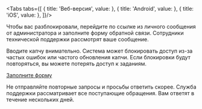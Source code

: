 
<Cut title="Доступ к микрофону и камере">

<Tabs tabs={[
  { title: 'Веб-версия', value: <TroubleshootingList3/> },
  { title: 'Android', value: <TroubleshootingList4/> },
  { title: 'iOS', value: <TroubleshootingList5/> },
]}/>

</Cut>

<Cut title="Мне заблокировали доступ">

Чтобы вас разблокировали, перейдите по ссылке из личного сообщения от администратора и заполните форму обратной связи. Сотрудники технической поддержки рассмотрят ваше сообщение.

Вводите капчу внимательно. Система может блокировать доступ из-за частых ошибок или частого обновления капчи. Если блокировки будут повторяться, вы можете потерять доступ к заданиям.

</Cut>

<Cut title="Другой вопрос">

[Заполните форму](./support#contact)

<Note mode="note" title="Примечание">

Не отправляйте повторные запросы и просьбы ответить скорее. Служба поддержки рассматривает все поступающие обращения. Вам ответят в течение нескольких дней.

</Note>

</Cut>
